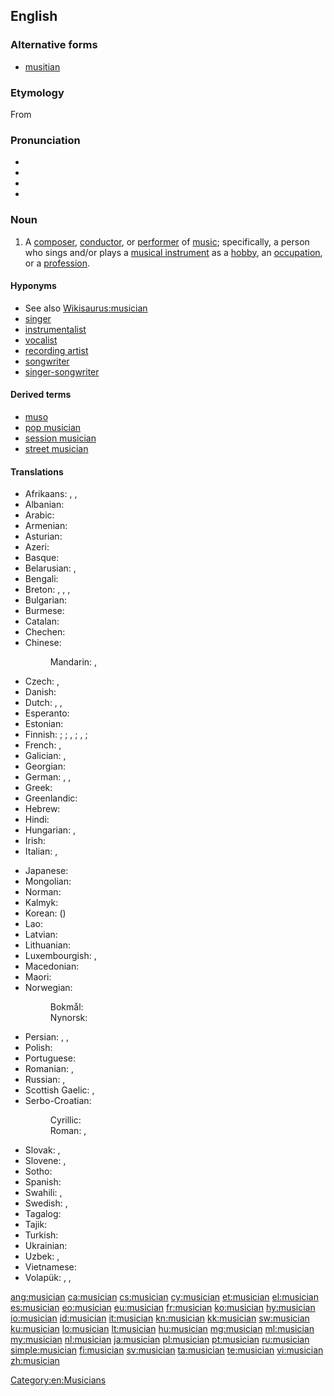 ==English==
{{wikipedia|dab=musician}}

===Alternative forms===
* [[musitian]] {{qualifier|obsolete}}

===Etymology===
From {{etyl|frm|en}} {{term|musicien|lang=frm}}

===Pronunciation===
* {{hyphenation|mu|si|cian|lang=en}}
* {{IPA|/mjuˈzɪʃən/|lang=en}}
* {{audio|en-us-musician.ogg|Audio (US)|lang=en}}
* {{rhymes|ɪʃən|lang=en}}

===Noun===
{{en-noun}}

# A [[composer]], [[conductor]], or [[performer]] of [[music]]; specifically, a person who sings and/or plays a [[musical instrument]] as a [[hobby]], an [[occupation]], or a [[profession]].

====Hyponyms====
* See also [[Wikisaurus:musician]]
* [[singer]]
* [[instrumentalist]]
* [[vocalist]]
* [[recording artist]]
* [[songwriter]]
* [[singer-songwriter]]

====Derived terms====
* [[muso]]
* [[pop musician]]
* [[session musician]]
* [[street musician]]

====Translations====
{{trans-top|person who performs or writes music}}
* Afrikaans: {{t|af|musikant}}, {{t|af|musikus}}, {{t|af|musici|p}}
* Albanian: {{t+|sq|muzikant|m}}
* Arabic: {{t|ar|مُوسِيقِيّ|m}}
* Armenian: {{t+|hy|երաժիշտ}}
* Asturian: {{t|ast|músicu|m}}
* Azeri: {{t|az|musiqiçi}}
* Basque: {{t|eu|musikari}}
* Belarusian: {{t|be|музы́ка|m|sc=Cyrl}}, {{t|be|музыка́нт|m|sc=Cyrl}}
* Bengali: {{t|bn|বাদক|tr=badôk|sc=Beng}}
* Breton: {{t+|br|soner|m}}, {{t|br|sonour|m}}, {{t|br|muzisian|m}}, {{t|br|muziker|m}}
* Bulgarian: {{t|bg|музика́нт|m}}
* Burmese: {{t+|my|ဂီတသမား|sc=Mymr}}
* Catalan: {{t|ca|músic|m}}
* Chechen: {{t|ce|музыкант}}
* Chinese:
*: Mandarin: {{t+|cmn|音樂家|sc=Hani}}, {{t+|cmn|音乐家|tr=yīnyuèjiā|sc=Hani}}
* Czech: {{t+|cs|hudebník|m}}, {{t|cs|muzikant|m}}
* Danish: {{t+|da|musiker|c}}
* Dutch: {{t+|nl|muzikant|m}}, {{t|nl|muzikante|f}}, {{t+|nl|musicus|m|f}}
* Esperanto: {{t|eo|muzikisto}}
* Estonian: {{t+|et|muusik}}
* Finnish: {{t+|fi|muusikko}} {{qualifier|general}}; {{t+|fi|säveltäjä}} {{qualifier|composer}}; {{t+|fi|kapellimestari}}, {{t|fi|kuoronjohtaja}} {{qualifier|conductor}}; {{t+|fi|soittaja}}, {{t+|fi|musikantti}} {{qualifier|performer}}; {{t+|fi|pelimanni}} {{qualifier|folk musician}}
* French: {{t+|fr|musicien|m}}, {{t+|fr|musicienne|f}}
* Galician: {{t+|gl|músico|m}}, {{t+|gl|música|f}}
* Georgian: {{t|ka|მუსიკოსი}}
* German: {{t+|de|Musikant|m}}, {{t+|de|Musiker|m}}, {{t+|de|Musikerin|f}}
* Greek: {{t+|el|μουσικός|m|f}}
* Greenlandic: {{t|kl|nipilersortartoq}}
* Hebrew: {{t+|he|מוּזִיקַאי|tr=muzikai}}
* Hindi: {{t+|hi|संगीतकार|m}}
* Hungarian: {{t+|hu|zenész}}, {{t+|hu|muzsikus}}
* Irish: {{t|ga|ceoltóir|m}}
* Italian: {{t+|it|musicista|m|f}}, {{t+|it|musico|m}}
{{trans-mid}}
* Japanese: {{t+|ja|音楽家|tr=おんがくか, ongakuka}}
* Mongolian: {{t+|mn|хөгжимчин|sc=Cyrl}}
* Norman: {{t|nrf|musicien|m}}
* Kalmyk: {{t|xal|көгҗмч|sc=Cyrl}}
* Korean: {{t+|ko|음악가|sc=Hang}} ({{t+|ko|音樂家|sc=Hani}})
* Lao: {{t+|lo|ນັກດົນຕີ|sc=Laoo}}
* Latvian: {{t|lv|mūziķis|m}}
* Lithuanian: {{t|lt|muzikantas|m}}
* Luxembourgish: {{t|lb|Museker|m}}, {{t|lb|Musekerin|f}}
* Macedonian: {{t|mk|му́зичар|m}}
* Maori: {{t|mi|kaiwhakatangi}}
* Norwegian:
*: Bokmål: {{t|nb|musiker|m}}
*: Nynorsk: {{t|nn|musikar|m}}
* Persian: {{t+|fa|موزیسین|tr=muzisian|sc=fa-Arab}}, {{t|fa|موزیکان|tr=muzikân|sc=fa-Arab}} {{qualifier|obsolete}}, {{t+|fa|موسیقیدان|tr=musiqidân|sc=fa-Arab}}
* Polish: {{t+|pl|muzyk|m-pr}}
* Portuguese: {{t+|pt|músico|m}}
* Romanian: {{t+|ro|muzician|m}}, {{t+|ro|muziciană|f}}
* Russian: {{t+|ru|музыка́нт|m}}, {{t|ru|музыка́нтка|f|sc=Cyrl}}
* Scottish Gaelic: {{t|gd|ceòladair|m}}, {{t|gd|neach-ciùil|m}}
* Serbo-Croatian:
*: Cyrillic: {{t|sh|музичар|m|sc=Cyrl}}
*: Roman: {{t+|sh|muzičar|m}}, {{t+|sh|glazbenik|m}} {{qualifier|Croatia}}
* Slovak: {{t|sk|hudobník|m}}, {{t|sk|muzikant|m}}
* Slovene: {{t+|sl|glasbenik|m}}, {{t|sl|glasbenica|f}}
* Sotho: {{t|st|sebini}}
* Spanish: {{t+|es|músico|m}}
* Swahili: {{t+|sw|mwimbaji}}, {{t+|sw|mwanamuziki}}
* Swedish: {{t|sv|musikant}}, {{t+|sv|musiker}}
* Tagalog: {{t|tl|musiko}}
* Tajik: {{t|tg|мусиқачӣ}}
* Turkish: {{t+|tr|müzisyen}}
* Ukrainian: {{t|uk|музика́нт|m}}
* Uzbek: {{t+|uz|muzikant}}, {{t+|uz|muzikachi}}
* Vietnamese: {{t+|vi|nhạc sĩ}}
* Volapük: {{qualifier|male or female}} {{t+|vo|musigan}}, {{qualifier|make}} {{t|vo|himusigan}}, {{qualifier|female}} {{t|vo|jimusigan}}
{{trans-bottom}}

[[Category:en:Musicians]]

[[ang:musician]]
[[ca:musician]]
[[cs:musician]]
[[cy:musician]]
[[et:musician]]
[[el:musician]]
[[es:musician]]
[[eo:musician]]
[[eu:musician]]
[[fr:musician]]
[[ko:musician]]
[[hy:musician]]
[[io:musician]]
[[id:musician]]
[[it:musician]]
[[kn:musician]]
[[kk:musician]]
[[sw:musician]]
[[ku:musician]]
[[lo:musician]]
[[lt:musician]]
[[hu:musician]]
[[mg:musician]]
[[ml:musician]]
[[my:musician]]
[[nl:musician]]
[[ja:musician]]
[[pl:musician]]
[[pt:musician]]
[[ru:musician]]
[[simple:musician]]
[[fi:musician]]
[[sv:musician]]
[[ta:musician]]
[[te:musician]]
[[vi:musician]]
[[zh:musician]]